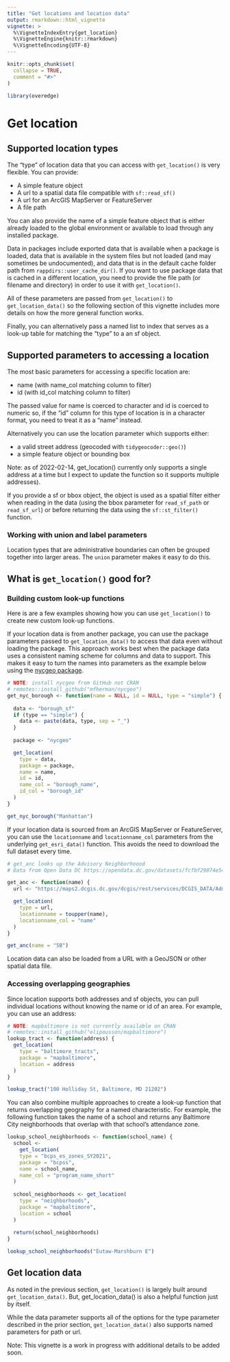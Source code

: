 ```yaml
---
title: "Get locations and location data"
output: rmarkdown::html_vignette
vignette: >
  %\VignetteIndexEntry{get_location}
  %\VignetteEngine{knitr::rmarkdown}
  %\VignetteEncoding{UTF-8}
---
```


```r
knitr::opts_chunk$set(
  collapse = TRUE,
  comment = "#>"
)
```

```r
library(overedge)
```

# Get location

## Supported location types

The "type" of location data that you can access with `get_location()` is very flexible. You can provide:

- A simple feature object
- A url to a spatial data file compatible with `sf::read_sf()`
- A url for an ArcGIS MapServer or FeatureServer
- A file path

You can also provide the name of a simple feature object that is either already loaded to the global environment or available to load through any installed package.

Data in packages include exported data that is available when a package is loaded, data that is available in the system files but not loaded (and may sometimes be undocumented), and data that is in the default cache folder path from `rappdirs::user_cache_dir()`. If you want to use package data that is cached in a different location, you need to provide the file path (or filename and directory) in order to use it with `get_location()`.

All of these parameters are passed from `get_location()` to `get_location_data()` so the following section of this vignette includes more details on how the more general function works.

Finally, you can alternatively pass a named list to index that serves as a look-up table for matching the "type" to a an sf object.

## Supported parameters to accessing a location

The most basic parameters for accessing a specific location are:

- name (with name_col matching column to filter)
- id (with id_col matching column to filter)

The passed value for name is coerced to character and id is coerced to numeric so, if the "id" column for this type of location is in a character format, you need to treat it as a "name" instead.

Alternatively you can use the location parameter which supports either:

- a valid street address (geocoded with `tidygeocoder::geo()`)
- a simple feature object or bounding box

Note: as of 2022-02-14, get_location() currently only supports a single address at a time but I expect to update the function so it supports multiple addresses).

If you provide a sf or bbox object, the object is used as a spatial filter either when reading in the data (using the bbox parameter for `read_sf_path` or `read_sf_url`) or before returning the data using the `sf::st_filter()` function.

### Working with union and label parameters

Location types that are administrative boundaries can often be grouped together into larger areas. The `union` parameter makes it easy to do this.

## What is `get_location()` good for?

### Building custom look-up functions

Here is are a few examples showing how you can use `get_location()` to create new custom look-up functions.

If your location data is from another package, you can use the package parameters passed to `get_location_data()` to access that data even without loading the package. This approach works best when the package data uses a consistent naming scheme for columns and data to support. This makes it easy to turn the names into parameters as the example below using the [nycgeo package](https://nycgeo.mattherman.info/).

```r
# NOTE: install nycgeo from GitHub not CRAN
# remotes::install_github("mfherman/nycgeo")
get_nyc_borough <- function(name = NULL, id = NULL, type = "simple") {
  
  data <- "borough_sf"
  if (type == "simple") {
    data <- paste(data, type, sep = "_")
  }
  
  package <- "nycgeo"

  get_location(
    type = data,
    package = package,
    name = name,
    id = id,
    name_col = "borough_name",
    id_col = "borough_id"
  )
}

get_nyc_borough("Manhattan")
```

If your location data is sourced from an ArcGIS MapServer or FeatureServer, you can use the `locationname` and `locationname_col` parameters from the underlying `get_esri_data()` function. This avoids the need to download the full dataset every time.

```r
# get_anc looks up the Advisory Neighborhoood 
# Data from Open Data DC https://opendata.dc.gov/datasets/fcfbf29074e549d8aff9b9c708179291

get_anc <- function(name) {
  url <- "https://maps2.dcgis.dc.gov/dcgis/rest/services/DCGIS_DATA/Administrative_Other_Boundaries_WebMercator/MapServer/1"

  get_location(
    type = url,
    locationname = toupper(name),
    locationname_col = "name"
  )
}

get_anc(name = "5B")
```

Location data can also be loaded from a URL with a GeoJSON or other spatial data file.

### Accessing overlapping geographies

Since location supports both addresses and sf objects, you can pull individual locations without knowing the name or id of an area. For example, you can use an address:

```r
# NOTE: mapbaltimore is not currently available on CRAN
# remotes::install_github("elipousson/mapbaltimore")
lookup_tract <- function(address) {
  get_location(
    type = "baltimore_tracts",
    package = "mapbaltimore",
    location = address
  )
}

lookup_tract("100 Holliday St, Baltimore, MD 21202")
```

You can also combine multiple approaches to create a look-up function that returns overlapping geography for a named characteristic. For example, the following function takes the name of a school and returns any Baltimore City neighborhoods that overlap with that school's attendance zone.

```r

lookup_school_neighborhoods <- function(school_name) {
  school <-
    get_location(
    type = "bcps_es_zones_SY2021",
    package = "bcpss",
    name = school_name,
    name_col = "program_name_short"
  )
  
  school_neighborhoods <- get_location(
    type = "neighborhoods",
    package = "mapbaltimore",
    location = school
  )
  
  return(school_neighborhoods)
}

lookup_school_neighborhoods("Eutaw-Marshburn E")
```

## Get location data

As noted in the previous section, `get_location()` is largely built around `get_location_data()`. But, get_location_data() is also a helpful function just by itself.

While the data parameter supports all of the options for the type parameter described in the prior section, `get_location_data()` also supports named parameters for path or url.

Note: This vignette is a work in progress with additional details to be added soon. 
